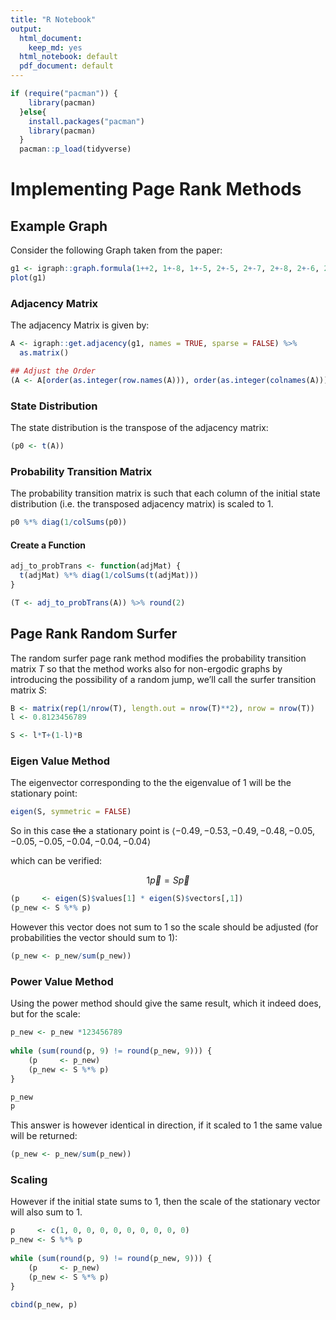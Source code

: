 ```yaml
---
title: "R Notebook"
output:
  html_document: 
    keep_md: yes
  html_notebook: default
  pdf_document: default
---
```


```r
if (require("pacman")) {
    library(pacman)
  }else{
    install.packages("pacman")
    library(pacman)
  }
  pacman::p_load(tidyverse)
```

# Implementing Page Rank Methods

## Example Graph

Consider the following Graph taken from the paper:

```r
g1 <- igraph::graph.formula(1++2, 1+-8, 1+-5, 2+-5, 2+-7, 2+-8, 2+-6, 2+-9, 3++4, 3+-5, 3+-6, 3+-9, 3+-10, 4+-9, 4+-10, 4+-5, 5+-8, 6+-8, 7+-8)
plot(g1)
```

### Adjacency Matrix

The adjacency Matrix is given by:

```r
A <- igraph::get.adjacency(g1, names = TRUE, sparse = FALSE) %>% 
  as.matrix()

## Adjust the Order 
(A <- A[order(as.integer(row.names(A))), order(as.integer(colnames(A)))])
```

### State Distribution

The state distribution is the transpose of the adjacency matrix:

```r
(p0 <- t(A))
```

### Probability Transition Matrix

The probability transition matrix is such that each column of the initial state
distribution (i.e. the transposed adjacency matrix) is scaled to 1.

```r
p0 %*% diag(1/colSums(p0))
```
#### Create a Function

```r
adj_to_probTrans <- function(adjMat) {
  t(adjMat) %*% diag(1/colSums(t(adjMat)))
}

(T <- adj_to_probTrans(A)) %>% round(2)
```



## Page Rank Random Surfer

The random surfer page rank method modifies the probability transition matrix
$T$ so that the method works also for non-ergodic graphs by introducing
the possibility of a random jump, we'll call the surfer transition matrix $S$:

\begin{align}
    S &= \lambda T +  \left( 1- \lambda \right)B :\\
\ \\
    B&= \begin{bmatrix} 
	\frac{1}{N} & \frac{1}{N} & \ldots & \frac{1}{N} \\
	\frac{1}{N} & \frac{1}{N} & \ldots & \frac{1}{N} \\
        \vdots      & \vdots      & \ddots & \vdots \\
	\frac{1}{N} & \frac{1}{N} & \ldots & \frac{1}{N} \\
    \end{bmatrix}  \\
    N&= \left| \left| V \right| \right| \\
    \lambda &\in [0,1]
\end{align}


```r
B <- matrix(rep(1/nrow(T), length.out = nrow(T)**2), nrow = nrow(T))
l <- 0.8123456789

S <- l*T+(1-l)*B
```


### Eigen Value Method

The eigenvector corresponding to the the eigenvalue of 1 will be the stationary point:

```r
eigen(S, symmetric = FALSE)
```

So in this case ~~the~~ a stationary point is $\langle -0.49, -0.53, -0.49, -0.48, -0.05, -0.05, -0.05, -0.04, -0.04, -0.04 \rangle$

which can be verified:

$$
1 \vec{p} = S\vec{p}
$$

```r
(p     <- eigen(S)$values[1] * eigen(S)$vectors[,1])
(p_new <- S %*% p)
```

However this vector does not sum to 1 so the scale should be adjusted (for probabilities the vector should sum to 1):

```r
(p_new <- p_new/sum(p_new))
```


### Power Value Method

Using the power method should give the same result, which it indeed does, but for the scale: 

```r
p_new <- p_new *123456789
    
while (sum(round(p, 9) != round(p_new, 9))) {
    (p     <- p_new) 
    (p_new <- S %*% p)
}

p_new
p

```

This answer is however identical in direction, if it scaled to 1 the same value will be returned:

```r
(p_new <- p_new/sum(p_new))
```


### Scaling

However if the initial state sums to 1, then the scale of the stationary vector will also sum to 1.

```r
p     <- c(1, 0, 0, 0, 0, 0, 0, 0, 0, 0)
p_new <- S %*% p
    
while (sum(round(p, 9) != round(p_new, 9))) {
    (p     <- p_new) 
    (p_new <- S %*% p)
}

cbind(p_new, p)
```






















































































